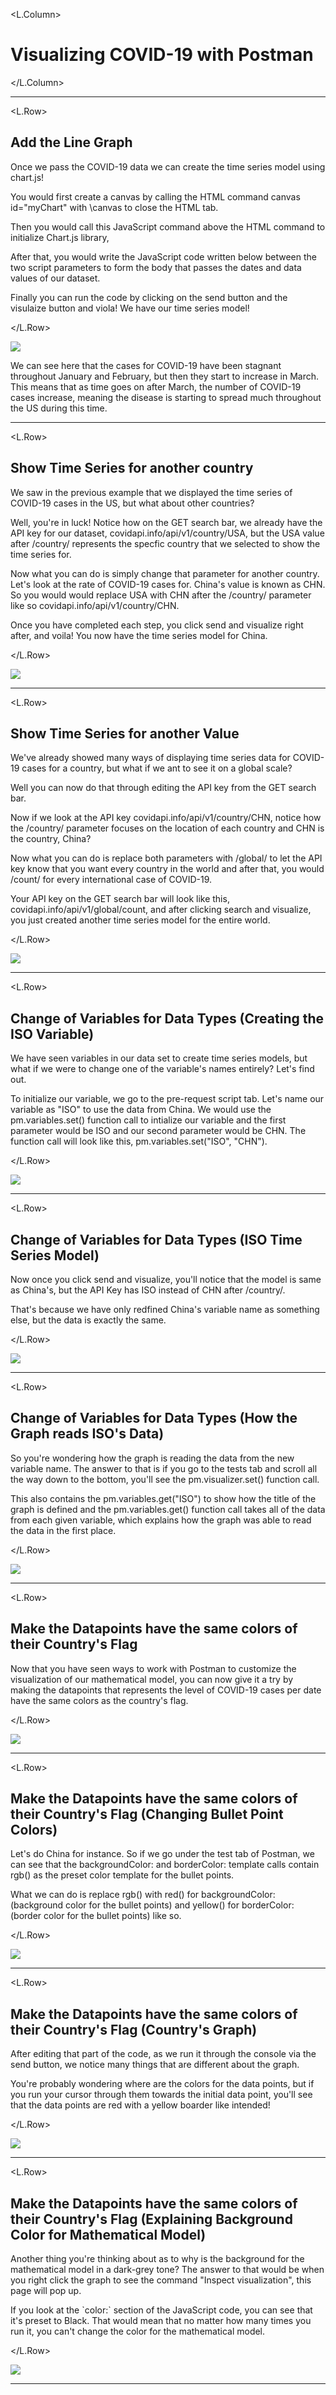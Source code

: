 

<!-- jeffrey's imgs -->

<L.Column>

# Visualizing COVID-19 with Postman

</L.Column>

---

<L.Row>

## Add the Line Graph

<p> Once we pass the COVID-19 data  we can create the time series model using chart.js!</p>
<p> You would first create a canvas by calling the HTML command canvas id="myChart" with \canvas to close the HTML tab.</p>
<p> Then you would call this JavaScript command above the HTML command
    to initialize Chart.js library, <script src="https://cdn.jsdelivr.net/npm/chart.js@2.8.0" ></script>
</p> 
<p> After that, you would write the JavaScript code written below between the two script parameters to form the body that passes the dates and data values of our dataset.
</p>
<p> Finally you can run the code by clicking on the send button and the visulaize button and viola! We have our time series model!
</p>

</L.Row>


<img src = {usa_graph}/>

<Notes>
  <p> We can see here that the cases for COVID-19 have been stagnant throughout January and February, but then they start to increase
      in March. This means that as time goes on after March, the number of COVID-19 cases increase, meaning the disease is starting to
      spread much throughout the US during this time.
  </p>
    
</Notes>
  
---

<L.Row>

## Show Time Series for another country

<p> We saw in the previous example that we displayed the time series of COVID-19 cases in the US, but what about other countries?
</p>
<p> Well, you're in luck! Notice how on the GET search bar, we already have the API key for our 
    dataset, covidapi.info/api/v1/country/USA, but the USA value after /country/ represents the specfic country that we selected to show the time series for.
</p>
<p> Now what you can do is simply change that parameter for another country. Let's look at the rate of COVID-19 cases for. China's value is known as CHN. So you would would replace USA with CHN after the /country/ parameter like so covidapi.info/api/v1/country/CHN.
</p>
<p> Once you have completed each step, you click send and visualize right after, and voila! You now have the time series model for China.
</p>

</L.Row>


<img src = {china}/>

---

<L.Row>

## Show Time Series for another Value

<p> We've already showed many ways of displaying time series data for COVID-19 cases for a country, but what if we ant to see it on a global scale?
</p>
<p> Well you can now do that through editing the API key from the GET search bar.
</p>
<p> Now if we look at the API key covidapi.info/api/v1/country/CHN, notice how the /country/ parameter focuses on the location of each country and CHN is the country, China?
</p>
<p> Now what you can do is replace both parameters with /global/ to let the API key know that you want every country in the world and after that, you would /count/ for every international case of COVID-19.
</p>
<p> Your API key on the GET search bar will look like this, covidapi.info/api/v1/global/count, and after clicking search and visualize, you just created another time series model for the entire world.
</p>

</L.Row>


<img src = {global_graph}/>

---

<L.Row>

## Change of Variables for Data Types (Creating the ISO Variable)

<p> We have seen variables in our data set to create time series models, but what if we were to change one of the variable's names entirely? Let's find out.
</p>
<p> To initialize our variable, we go to the pre-request script tab. Let's name our variable as "ISO" to use the data from China. We would use the pm.variables.set() function call to intialize our variable and the first parameter would be ISO and our second parameter would be CHN. The function call will look like this, pm.variables.set("ISO", "CHN").
</p>

</L.Row>


<img src = {iso}/>

---

<L.Row>

## Change of Variables for Data Types (ISO Time Series Model)

<p> Now once you click send and visualize, you'll notice that the model is same as China's, but the API Key has ISO instead of CHN after /country/.
</p>
<p> That's because we have only redfined China's variable name as something else, but the data is exactly the same.
</p>

</L.Row>


<img src = {russel}/>

---

<L.Row>

## Change of Variables for Data Types (How the Graph reads ISO's Data)

<p> So you're wondering how the graph is reading the data from the new variable name. The answer to that is if you go to the tests tab and scroll all the way down to the bottom, you'll see the pm.visualizer.set() function call.
</p>
<p> This also contains the pm.variables.get("ISO") to show how the title of the graph is defined and the pm.variables.get() function call takes all of the data from each given variable, which explains how the graph was able to read the data in the first place.
</p>

</L.Row>


<img src = {iso_code}/>

---

<L.Row>

## Make the Datapoints have the same colors of their Country's Flag

<p>  Now that you have seen ways to work with Postman to customize the visualization of our mathematical model, you can now give it a
   try by making the datapoints that represents the level of COVID-19 cases per date have the same colors as the country's flag.
</p>

</L.Row>


<img src = {china_before_colors}/>

---

<L.Row>

## Make the Datapoints have the same colors of their Country's Flag (Changing Bullet Point Colors)

<p> Let's do China for instance. So if we go under the test tab of Postman, we can see that the backgroundColor: and borderColor: template calls contain rgb() as the preset color template for the bullet points.
</p>
<p> What we can do is replace rgb() with red() for backgroundColor: (background color for the bullet points) and yellow() for borderColor: (border color for the bullet points) like so.
</p>

</L.Row>


<img src = {image}/>

---

<L.Row>

## Make the Datapoints have the same colors of their Country's Flag (Country's Graph)

<p> After editing that part of the code, as we run it through the console via the send button, we notice many things that are
   different about the graph.
</p>
<p> You're probably wondering where are the colors for the data points, but if you run your cursor through
   them towards the initial data point, you'll see that the data points are red with a yellow boarder like intended!
</p>

</L.Row>


<img src = {image_1}/>

---

<L.Row>

## Make the Datapoints have the same colors of their Country's Flag (Explaining Background Color for Mathematical Model)

<p> Another thing you're thinking about as to why is the background for the mathematical model in a dark-grey tone? The answer to that
  would be when you right click the graph to see the command "Inspect visualization", this page will pop up.
</p>
<p> If you look at the <inlineCode>`color:`</inlineCode> section of the JavaScript code, you can see that it's preset to Black. That would mean that no matter how many times you run it, you can't change the color for the mathematical model.
</p>

</L.Row>


<img src = {image_2}/>

---
